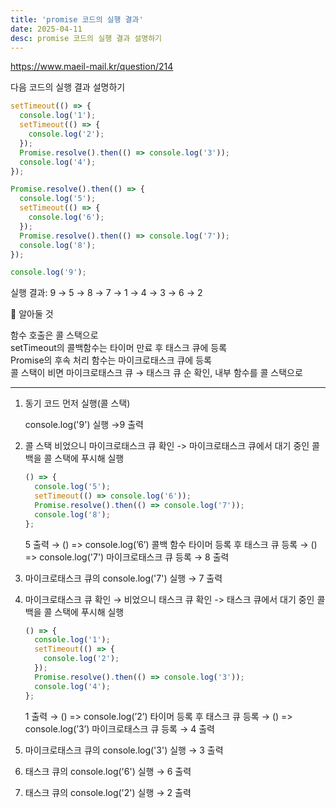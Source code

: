 ```yaml
---
title: 'promise 코드의 실행 결과'
date: 2025-04-11
desc: promise 코드의 실행 결과 설명하기
---
```


https://www.maeil-mail.kr/question/214

다음 코드의 실행 결과 설명하기

```jsx
setTimeout(() => {
  console.log('1');
  setTimeout(() => {
    console.log('2');
  });
  Promise.resolve().then(() => console.log('3'));
  console.log('4');
});

Promise.resolve().then(() => {
  console.log('5');
  setTimeout(() => {
    console.log('6');
  });
  Promise.resolve().then(() => console.log('7'));
  console.log('8');
});

console.log('9');
```

실행 결과: 9 → 5 → 8 → 7 → 1 → 4 → 3 → 6 → 2

🌟 알아둘 것

함수 호출은 콜 스택으로<br/>
setTimeout의 콜백함수는 타이머 만료 후 태스크 큐에 등록<br/>
Promise의 후속 처리 함수는 마이크로태스크 큐에 등록<br/>
콜 스택이 비면 마이크로태스크 큐 → 태스크 큐 순 확인, 내부 함수를 콜 스택으로

---

1. 동기 코드 먼저 실행(콜 스택)

   <InlineCode>console.log('9')</InlineCode> 실행 →<Highlighter>9</Highlighter>
   출력

2. 콜 스택 비었으니 마이크로태스크 큐 확인 -> 마이크로태스크 큐에서 대기 중인 콜백을 콜 스택에 푸시해 실행

   ```jsx
   () => {
     console.log('5');
     setTimeout(() => console.log('6'));
     Promise.resolve().then(() => console.log('7'));
     console.log('8');
   };
   ```

   <Highlighter>5</Highlighter> 출력 →
   <InlineCode>() => console.log(’6’)</InlineCode> 콜백 함수 타이머 등록 후
   태스크 큐 등록 → <InlineCode>() => console.log('7')</InlineCode>
   마이크로태스크 큐 등록 → <Highlighter>8</Highlighter> 출력

3. 마이크로태스크 큐의 <InlineCode>console.log('7')</InlineCode> 실행 → <Highlighter>7</Highlighter> 출력
4. 마이크로태스크 큐 확인 → 비었으니 태스크 큐 확인 -> 태스크 큐에서 대기 중인 콜백을 콜 스택에 푸시해 실행

   ```jsx
   () => {
     console.log('1');
     setTimeout(() => {
       console.log('2');
     });
     Promise.resolve().then(() => console.log('3'));
     console.log('4');
   };
   ```

   <Highlighter>1</Highlighter> 출력 →
   <InlineCode>() => console.log(’2’)</InlineCode> 타이머 등록 후 태스크 큐 등록
   → <InlineCode>() => console.log(’3’)</InlineCode> 마이크로태스크 큐 등록 →
   <Highlighter>4</Highlighter> 출력

5. 마이크로태스크 큐의 <InlineCode>console.log('3')</InlineCode> 실행 → <Highlighter>3</Highlighter> 출력
6. 태스크 큐의 <InlineCode>console.log('6')</InlineCode> 실행 → <Highlighter>6</Highlighter> 출력
7. 태스크 큐의 <InlineCode>console.log('2')</InlineCode> 실행 → <Highlighter>2</Highlighter> 출력
